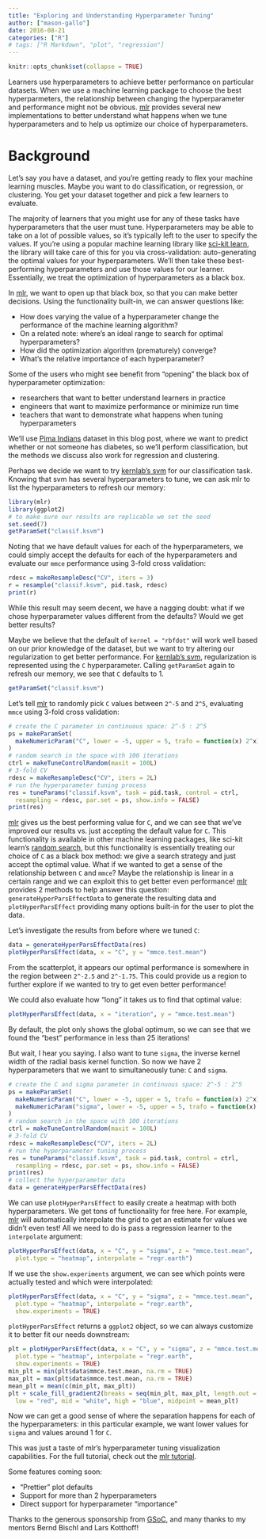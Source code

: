 ```yaml
---
title: "Exploring and Understanding Hyperparameter Tuning"
author: ["mason-gallo"]
date: 2016-08-21
categories: ["R"]
# tags: ["R Markdown", "plot", "regression"]
---
```


```r
knitr::opts_chunk$set(collapse = TRUE)
```

Learners use hyperparameters to achieve better performance on particular 
datasets. When we use a machine learning package to choose the best hyperparmeters,
the relationship between changing the hyperparameter and performance might not 
be obvious. [mlr](http://github.com/mlr-org/mlr) provides several new 
implementations to better understand what happens when we tune hyperparameters 
and to help us optimize our choice of hyperparameters.

# Background

Let's say you have a dataset, and you're getting ready to flex your machine 
learning muscles. Maybe you want to do classification, or regression, or 
clustering. You get your dataset together and pick a few learners to evaluate. 

The majority of learners that you might use for any of these tasks 
have hyperparameters that the user must tune. Hyperparameters may be able to take 
on a lot of possible values, so it's typically left to the user to specify the 
values. If you're using a popular machine learning library like [sci-kit learn](http://scikit-learn.org/), 
the library will take care of this for you via cross-validation: auto-generating 
the optimal values for your hyperparameters. We'll then take these best-performing 
hyperparameters and use those values for our learner. Essentially, we treat the 
optimization of hyperparameters as a black box. 

In [mlr](http://github.com/mlr-org/mlr), we want to open up that black box, so 
that you can make better decisions. Using the functionality built-in, we can 
answer questions like:

- How does varying the value of a hyperparameter change the performance of the machine learning algorithm?
- On a related note: where's an ideal range to search for optimal hyperparameters?
- How did the optimization algorithm (prematurely) converge?
- What's the relative importance of each hyperparameter?

Some of the users who might see benefit from "opening" the black box of hyperparameter 
optimization:

- researchers that want to better understand learners in practice
- engineers that want to maximize performance or minimize run time
- teachers that want to demonstrate what happens when tuning hyperparameters

We'll use [Pima Indians](https://archive.ics.uci.edu/ml/datasets/Pima+Indians+Diabetes) dataset in this blog post, where we want to 
predict whether or not someone has diabetes, so we'll perform classification, 
but the methods we discuss also work for regression and clustering.

Perhaps we decide we want to try [kernlab's svm](http://www.rdocumentation.org/packages/kernlab/versions/0.9-24) for our 
classification task. Knowing that svm has several hyperparameters to tune, we 
can ask mlr to list the hyperparameters to refresh our memory:

```r
library(mlr)
library(ggplot2)
# to make sure our results are replicable we set the seed
set.seed(7)
getParamSet("classif.ksvm")
```

Noting that we have default values for each of the hyperparameters, we could 
simply accept the defaults for each of the hyperparameters and evaluate our 
`mmce` performance using 3-fold cross validation:

```r
rdesc = makeResampleDesc("CV", iters = 3)
r = resample("classif.ksvm", pid.task, rdesc)
print(r)
```

While this result may seem decent, we have a nagging doubt: what if we chose 
hyperparameter values different from the defaults? Would we get better results?

Maybe we believe that the default of `kernel = "rbfdot"` will work well based 
on our prior knowledge of the dataset, but we want to try altering our 
regularization to get better performance. For [kernlab's svm](http://www.rdocumentation.org/packages/kernlab/versions/0.9-24), regularization 
is represented using the `C` hyperparameter. Calling `getParamSet` again to 
refresh our memory, we see that `C` defaults to 1.

```r
getParamSet("classif.ksvm")
```

Let's tell [mlr](http://github.com/mlr-org/mlr) to randomly pick `C` values 
between `2^-5` and `2^5`, evaluating `mmce` using 3-fold cross validation:

```r
# create the C parameter in continuous space: 2^-5 : 2^5
ps = makeParamSet(
  makeNumericParam("C", lower = -5, upper = 5, trafo = function(x) 2^x)
)
# random search in the space with 100 iterations
ctrl = makeTuneControlRandom(maxit = 100L)
# 3-fold CV
rdesc = makeResampleDesc("CV", iters = 2L)
# run the hyperparameter tuning process
res = tuneParams("classif.ksvm", task = pid.task, control = ctrl, 
  resampling = rdesc, par.set = ps, show.info = FALSE)
print(res)
```

[mlr](http://github.com/mlr-org/mlr) gives us the best performing value for `C`, 
and we can see that we've improved our results vs. just accepting the default 
value for `C`. This functionality is available in other machine learning packages, like 
sci-kit learn's [random search](http://scikit-learn.org/0.17/modules/generated/sklearn.grid_search.RandomizedSearchCV.html), but this functionality is essentially treating our
choice of `C` as a black box method: we give a search strategy and just accept 
the optimal value. What if we wanted to get a sense of the relationship between 
`C` and `mmce`? Maybe the relationship is linear in a certain range and we can 
exploit this to get better even performance! [mlr](http://github.com/mlr-org/mlr) 
provides 2 methods to help answer this question: `generateHyperParsEffectData` to 
generate the resulting data and `plotHyperParsEffect` providing many options 
built-in for the user to plot the data. 

Let's investigate the results from before where we tuned `C`:

```r
data = generateHyperParsEffectData(res)
plotHyperParsEffect(data, x = "C", y = "mmce.test.mean")
```

From the scatterplot, it appears our optimal performance is somewhere in the 
region between `2^-2.5` and `2^-1.75`. This could provide us a region to further 
explore if we wanted to try to get even better performance!

We could also evaluate how "long" it takes us to find that optimal value:

```r
plotHyperParsEffect(data, x = "iteration", y = "mmce.test.mean")
```

By default, the plot only shows the global optimum, so we can see that we found 
the "best" performance in less than 25 iterations!

But wait, I hear you saying. I also want to tune `sigma`, the inverse kernel 
width of the radial basis kernel function. So now we have 2 hyperparameters that 
we want to simultaneously tune: `C` and `sigma`. 

```r
# create the C and sigma parameter in continuous space: 2^-5 : 2^5
ps = makeParamSet(
  makeNumericParam("C", lower = -5, upper = 5, trafo = function(x) 2^x),
  makeNumericParam("sigma", lower = -5, upper = 5, trafo = function(x) 2^x)
)
# random search in the space with 100 iterations
ctrl = makeTuneControlRandom(maxit = 100L)
# 3-fold CV
rdesc = makeResampleDesc("CV", iters = 2L)
# run the hyperparameter tuning process
res = tuneParams("classif.ksvm", task = pid.task, control = ctrl, 
  resampling = rdesc, par.set = ps, show.info = FALSE)
print(res)
# collect the hyperparameter data
data = generateHyperParsEffectData(res)
```

We can use `plotHyperParsEffect` to easily create a heatmap with both hyperparameters. 
We get tons of functionality for free here. For example, [mlr](http://github.com/mlr-org/mlr) 
will automatically interpolate the grid to get an estimate for values we didn't 
even test! All we need to do is pass a regression learner to the `interpolate` 
argument:

```r
plotHyperParsEffect(data, x = "C", y = "sigma", z = "mmce.test.mean",
  plot.type = "heatmap", interpolate = "regr.earth")
```

If we use the `show.experiments` argument, we can see which points were 
actually tested and which were interpolated:

```r
plotHyperParsEffect(data, x = "C", y = "sigma", z = "mmce.test.mean",
  plot.type = "heatmap", interpolate = "regr.earth", 
  show.experiments = TRUE)
```

`plotHyperParsEffect` returns a `ggplot2` object, so we can always customize it 
to better fit our needs downstream:

```r
plt = plotHyperParsEffect(data, x = "C", y = "sigma", z = "mmce.test.mean",
  plot.type = "heatmap", interpolate = "regr.earth", 
  show.experiments = TRUE)
min_plt = min(plt$data$mmce.test.mean, na.rm = TRUE)
max_plt = max(plt$data$mmce.test.mean, na.rm = TRUE)
mean_plt = mean(c(min_plt, max_plt))
plt + scale_fill_gradient2(breaks = seq(min_plt, max_plt, length.out = 4),
  low = "red", mid = "white", high = "blue", midpoint = mean_plt)
```

Now we can get a good sense of where the separation happens for each of the 
hyperparameters: in this particular example, we want lower values for `sigma` 
and values around 1 for `C`.

This was just a taste of mlr's hyperparameter tuning visualization capabilities. For the full tutorial, check out the [mlr tutorial](https://mlr-org.github.io/mlr/articles/tutorial/devel/hyperpar_tuning_effects.html).

Some features coming soon:

- "Prettier" plot defaults
- Support for more than 2 hyperparameters
- Direct support for hyperparameter "importance"

Thanks to the generous sponsorship from [GSoC](https://summerofcode.withgoogle.com/), and many thanks to my mentors Bernd Bischl and Lars Kotthoff!
